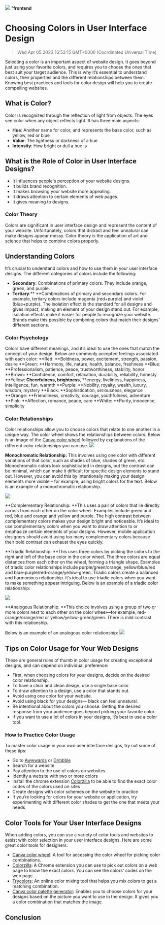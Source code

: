 ![](https://uploads-ssl.webflow.com/6143afec68f555387049efb3/63dd7e6b1625b91eee445503_buildaponggameinflutter_560ab65cee0988b92efd54922a32a7cc_2000.jpeg)
"**frontend**
# Choosing Colors in User Interface Design
> Wed Apr 05 2023 16:53:15 GMT+0000 (Coordinated Universal Time)

Selecting a color is an important aspect of website design. It goes beyond just using your favorite colors, and requires you to choose the ones that best suit your target audience. This is why it’s essential to understand colors, their properties and the different relationships between them. Knowing best practices and tools for color design will help you to create compelling websites.

## What is Color?
Color is recognized through the reflection of light from objects. The eyes see color when any object reflects light. It has three main aspects:
- **Hue**: Another name for color, and represents the base color, such as yellow, red or blue
- **Value**: The lightness or darkness of a hue
- **Intensity**: How bright or dull a hue is

## What is the Role of Color in User Interface Designs?
- It influences people's perception of your website designs.
- It builds brand recognition.
- It makes browsing your website more appealing.
- It draws attention to certain elements of web pages.
- It gives meaning to designs.

### Color Theory
Colors are significant in user interface design and represent the content of your website. Unfortunately, colors that distract and feel unnatural can make designs appear messy. Color theory is the application of art and science that helps to combine colors properly. 

## Understanding Colors
It’s crucial to understand colors and how to use them in your user interface designs. The different categories of colors include the following:
- **Secondary**: Combinations of primary colors. They include orange, green, and purple.
- **Tertiary**:** **Combinations of primary and secondary colors. For example, tertiary colors include magenta (red+purple) and violet (blue+purple).
The isolation effect is the standard for all designs and gives impact, making an element of your design stand out. For example, isolation effects make it easier for people to recognize your website. Brands make this possible by combining colors that match their designs' different sections.

### Color Psychology
Colors have different meanings, and it’s ideal to use the ones that match the concept of your design. Below are commonly accepted feelings associated with each color:
**Red: **Boldness, power, excitement, strength, passion, desire
**Green: **Harmony, life, nature, health, balance, freshness
**Blue: **Professionalism, patience, peace, trustworthiness, stability, honor
**Brown: **Confidence, comfort, relaxation, durability, reliability, honesty
**Yellow: **Cheerfulness, brightness**, **energy, liveliness, happiness, intelligence, fun, warmth
**Purple: **Nobility, royalty, wealth, luxury, wisdom, mystery
**Black: **Sophistication, seriousness, elegance
**Orange: **Friendliness, creativity, courage, youthfulness, adventure
**Pink: **Affection, romance, peace, care
**White: **Purity, innocence, simplicity

### Color Relationships
Color relationships allow you to choose colors that relate to one another in a unique way. The color wheel shows the relationships between colors. Below is an image of the <a href="https://www.canva.com/colors/color-wheel/" target="_blank" rel="noopener noreferrer">Canva color wheel</a> followed by explanations of the different color relationships you can use.
![](https://uploads-ssl.webflow.com/6143afec68f555387049efb3/63459c6449a3a948ceca7575_image5_614821a3ce09369ae096e55a7a405498_800.png)

**Monochromatic Relationship:** This involves using one color with different variations of that color, such as shades of blue, shades of green, etc. Monochromatic colors look sophisticated in designs, but the contrast can be minimal, which can make it difficult for specific design elements to stand out. However, you can avoid this by intentionally making your design elements more visible – for example, using bright colors for the text.
Below is an example of a monochromatic relationship.

![](https://uploads-ssl.webflow.com/6143afec68f555387049efb3/63459c6249a3a90521ca7572_image1_11322c6176d6627ba670dd546615d5f5_800.png)

**Complementary Relationship: **This uses a pair of colors that lie directly across from each other on the color wheel. Examples include green and red, blue and orange and yellow and purple. The high contrast between complementary colors makes your design bright and noticeable.
It’s ideal to use complementary colors when you want to draw attention to or emphasize certain elements of your designs. However, mobile application designers should avoid using too many complementary colors because their bold contrast can exhaust the eyes quickly.

**Triadic Relationship: **This uses three colors by picking the colors to the right and left of the base color in the color wheel. The three colors are equal distances from each other on the wheel, forming a triangle shape. Examples of triadic color relationships include purple/green/orange, yellow/blue/red and blue-purple/red-orange/yellow-green.
Triadic colors create a balanced and harmonious relationship. It’s ideal to use triadic colors when you want to make something appear intriguing.
Below is an example of a triadic color relationship:

![](https://uploads-ssl.webflow.com/6143afec68f555387049efb3/63459c6249a3a96fbcca7573_image4_93fe84824aad6d2e94e8f443d5c2f93d_800.png)

**Analogous Relationship: **This choice involves using a group of two or more colors next to each other on the color wheel—for example, red-orange/orange/red or yellow/yellow-green/green. There is mild contrast with this relationship.

Below is an example of an analogous color relationship:
![](https://uploads-ssl.webflow.com/6143afec68f555387049efb3/63459c6249a3a934aaca7574_image2_b800e3c4075a718a5d94ffe4537f376b_800.png)

## Tips on Color Usage for Your Web Designs
These are general rules of thumb in color usage for creating exceptional designs, and can depend on individual preference:
- First, when choosing colors for your designs, decide on the desired color relationship.
- To have a clear and clean design, use a single base color.
- To draw attention to a design, use a color that stands out.
- Avoid using one color for your website.
- Avoid using black for your designs— black can feel unnatural.
- Be intentional about the colors you choose. Getting the desired response from your audience goes beyond picking your favorite color.
- If you want to use a lot of colors in your designs, it’s best to use a color tool.

### How to Practice Color Usage
To master color usage in your own user interface designs, try out some of these tips:
- Go to <a href="https://www.awwwards.com/" target="_blank" rel="noopener noreferrer">Awwwards</a> or <a href="https://dribbble.com/" target="_blank" rel="noopener noreferrer">Dribbble</a>
- Search for a website
- Pay attention to the use of colors on websites
- Identify a website with two or more colors
- Install the chrome extension <a href="https://www.colorzilla.com/chrome/" target="_blank" rel="noopener noreferrer">Colorzilla</a> to be able to find the exact color codes of the colors used on sites
- Create designs with color schemes on the website to practice
- If you’re looking for colors for your website or application, try experimenting with different color shades to get the one that meets your needs

## Color Tools for Your User Interface Designs
When adding colors, you can use a variety of color tools and websites to assist with color selection in your user interface designs. Here are some great color tools for designers:
- <a href="https://www.canva.com/" target="_blank" rel="noopener noreferrer">Canva color wheel</a>: A tool for accessing the color wheel for picking color combinations.
- <a href="https://www.colorzilla.com/chrome/" target="_blank" rel="noopener noreferrer">Colorzilla</a>: A Chrome extension you can use to pick out colors on a web page to know the exact colors. You can see the colors' codes on the web page.
- <a href="https://trycolors.com/" target="_blank" rel="noopener noreferrer">Trycolors</a>: An online color mixing tool that helps you mix colors to get a matching combination.
- <a href="https://www.canva.com/colors/color-palette-generator/" target="_blank" rel="noopener noreferrer">Canva color palette generator</a>: Enables you to choose colors for your designs based on the picture you want to use in the design. It gives you a color combination that matches the image.

## Conclusion
